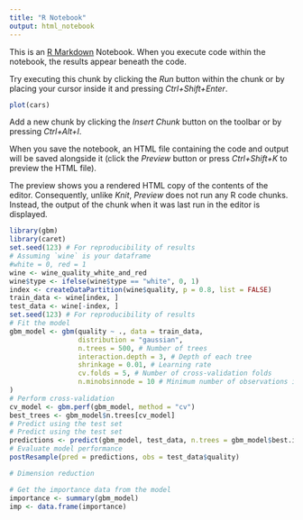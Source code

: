 ```yaml
---
title: "R Notebook"
output: html_notebook
---
```


This is an [R Markdown](http://rmarkdown.rstudio.com) Notebook. When you execute code within the notebook, the results appear beneath the code. 

Try executing this chunk by clicking the *Run* button within the chunk or by placing your cursor inside it and pressing *Ctrl+Shift+Enter*. 

```r
plot(cars)
```

Add a new chunk by clicking the *Insert Chunk* button on the toolbar or by pressing *Ctrl+Alt+I*.

When you save the notebook, an HTML file containing the code and output will be saved alongside it (click the *Preview* button or press *Ctrl+Shift+K* to preview the HTML file).

The preview shows you a rendered HTML copy of the contents of the editor. Consequently, unlike *Knit*, *Preview* does not run any R code chunks. Instead, the output of the chunk when it was last run in the editor is displayed.
```r

library(gbm)
library(caret)
set.seed(123) # For reproducibility of results
# Assuming `wine` is your dataframe
#white = 0, red = 1
wine <- wine_quality_white_and_red
wine$type <- ifelse(wine$type == "white", 0, 1)
index <- createDataPartition(wine$quality, p = 0.8, list = FALSE)
train_data <- wine[index, ]
test_data <- wine[-index, ]
set.seed(123) # For reproducibility of results
# Fit the model
gbm_model <- gbm(quality ~ ., data = train_data, 
                 distribution = "gaussian",
                 n.trees = 500, # Number of trees
                 interaction.depth = 3, # Depth of each tree
                 shrinkage = 0.01, # Learning rate
                 cv.folds = 5, # Number of cross-validation folds
                 n.minobsinnode = 10 # Minimum number of observations in the nodes
)
# Perform cross-validation
cv_model <- gbm.perf(gbm_model, method = "cv")
best_trees <- gbm_model$n.trees[cv_model]
# Predict using the test set
# Predict using the test set
predictions <- predict(gbm_model, test_data, n.trees = gbm_model$best.iteration)
# Evaluate model performance
postResample(pred = predictions, obs = test_data$quality)

# Dimension reduction

# Get the importance data from the model
importance <- summary(gbm_model)
imp <- data.frame(importance)



```

